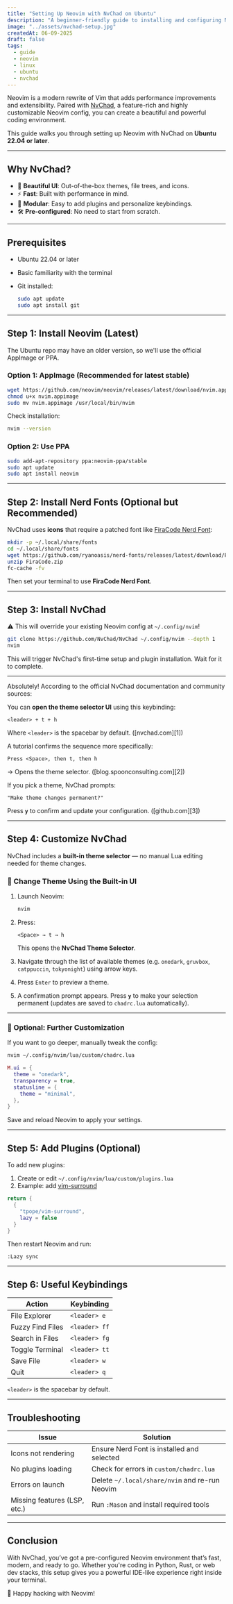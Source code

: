 ```yaml
---
title: "Setting Up Neovim with NvChad on Ubuntu"
description: "A beginner-friendly guide to installing and configuring Neovim using the powerful NvChad setup on Ubuntu."
image: "../assets/nvchad-setup.jpg"
createdAt: 06-09-2025
draft: false
tags:
  - guide
  - neovim
  - linux
  - ubuntu
  - nvchad
---
```


Neovim is a modern rewrite of Vim that adds performance improvements and extensibility. Paired with [NvChad](https://nvchad.com/), a feature-rich and highly customizable Neovim config, you can create a beautiful and powerful coding environment.

This guide walks you through setting up Neovim with NvChad on **Ubuntu 22.04 or later**.

---

## Why NvChad?

* 🎨 **Beautiful UI**: Out-of-the-box themes, file trees, and icons.
* ⚡ **Fast**: Built with performance in mind.
* 🧩 **Modular**: Easy to add plugins and personalize keybindings.
* 🛠️ **Pre-configured**: No need to start from scratch.

---

## Prerequisites

* Ubuntu 22.04 or later
* Basic familiarity with the terminal
* Git installed:

  ```bash
  sudo apt update
  sudo apt install git
  ```

---

## Step 1: Install Neovim (Latest)

The Ubuntu repo may have an older version, so we'll use the official AppImage or PPA.

### Option 1: AppImage (Recommended for latest stable)

```bash
wget https://github.com/neovim/neovim/releases/latest/download/nvim.appimage
chmod u+x nvim.appimage
sudo mv nvim.appimage /usr/local/bin/nvim
```

Check installation:

```bash
nvim --version
```

### Option 2: Use PPA

```bash
sudo add-apt-repository ppa:neovim-ppa/stable
sudo apt update
sudo apt install neovim
```

---

## Step 2: Install Nerd Fonts (Optional but Recommended)

NvChad uses **icons** that require a patched font like [FiraCode Nerd Font](https://www.nerdfonts.com/font-downloads):

```bash
mkdir -p ~/.local/share/fonts
cd ~/.local/share/fonts
wget https://github.com/ryanoasis/nerd-fonts/releases/latest/download/FiraCode.zip
unzip FiraCode.zip
fc-cache -fv
```

Then set your terminal to use **FiraCode Nerd Font**.

---

## Step 3: Install NvChad

⚠️ This will override your existing Neovim config at `~/.config/nvim`!

```bash
git clone https://github.com/NvChad/NvChad ~/.config/nvim --depth 1
nvim
```

This will trigger NvChad's first-time setup and plugin installation. Wait for it to complete.

---
Absolutely! According to the official NvChad documentation and community sources:

You can **open the theme selector UI** using this keybinding:

```
<leader> + t + h
```

Where `<leader>` is the spacebar by default. ([nvchad.com][1])

A tutorial confirms the sequence more specifically:

```
Press <Space>, then t, then h
```

→ Opens the theme selector. ([blog.spoonconsulting.com][2])

If you pick a theme, NvChad prompts:

```
"Make theme changes permanent?"
```

Press **`y`** to confirm and update your configuration. ([github.com][3])

---

## Step 4: Customize NvChad

NvChad includes a **built-in theme selector** — no manual Lua editing needed for theme changes.

### 🎨 Change Theme Using the Built-in UI

1. Launch Neovim:

   ```bash
   nvim
   ```

2. Press:

   ```
   <Space> → t → h
   ```

   This opens the **NvChad Theme Selector**.

3. Navigate through the list of available themes (e.g. `onedark`, `gruvbox`, `catppuccin`, `tokyonight`) using arrow keys.

4. Press `Enter` to preview a theme.

5. A confirmation prompt appears. Press **`y`** to make your selection permanent (updates are saved to `chadrc.lua` automatically).

---

### 📁 Optional: Further Customization

If you want to go deeper, manually tweak the config:

```bash
nvim ~/.config/nvim/lua/custom/chadrc.lua
```

```lua
M.ui = {
  theme = "onedark",
  transparency = true,
  statusline = {
    theme = "minimal",
  },
}
```

Save and reload Neovim to apply your settings.

---

## Step 5: Add Plugins (Optional)

To add new plugins:

1. Create or edit `~/.config/nvim/lua/custom/plugins.lua`
2. Example: add [vim-surround](https://github.com/tpope/vim-surround)

```lua
return {
  {
    "tpope/vim-surround",
    lazy = false
  }
}
```

Then restart Neovim and run:

```vim
:Lazy sync
```

---

## Step 6: Useful Keybindings

| Action           | Keybinding    |
| ---------------- | ------------- |
| File Explorer    | `<leader> e`  |
| Fuzzy Find Files | `<leader> ff` |
| Search in Files  | `<leader> fg` |
| Toggle Terminal  | `<leader> tt` |
| Save File        | `<leader> w`  |
| Quit             | `<leader> q`  |

`<leader>` is the spacebar by default.

---

## Troubleshooting

| Issue                        | Solution                                       |
| ---------------------------- | ---------------------------------------------- |
| Icons not rendering          | Ensure Nerd Font is installed and selected     |
| No plugins loading           | Check for errors in `custom/chadrc.lua`        |
| Errors on launch             | Delete `~/.local/share/nvim` and re-run Neovim |
| Missing features (LSP, etc.) | Run `:Mason` and install required tools        |

---

## Conclusion

With NvChad, you’ve got a pre-configured Neovim environment that’s fast, modern, and ready to go. Whether you're coding in Python, Rust, or web dev stacks, this setup gives you a powerful IDE-like experience right inside your terminal.

🎉 Happy hacking with Neovim!


